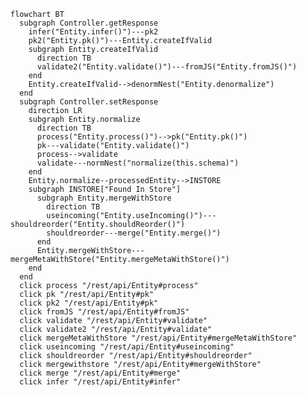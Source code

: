 ```mermaid
flowchart BT
  subgraph Controller.getResponse
    infer("Entity.infer()")---pk2
    pk2("Entity.pk()")---Entity.createIfValid
    subgraph Entity.createIfValid
      direction TB
      validate2("Entity.validate()")---fromJS("Entity.fromJS()")
    end
    Entity.createIfValid-->denormNest("Entity.denormalize")
  end
  subgraph Controller.setResponse
    direction LR
    subgraph Entity.normalize
      direction TB
      process("Entity.process()")-->pk("Entity.pk()")
      pk---validate("Entity.validate()")
      process-->validate
      validate---normNest("normalize(this.schema)")
    end
    Entity.normalize--processedEntity-->INSTORE
    subgraph INSTORE["Found In Store"]
      subgraph Entity.mergeWithStore
        direction TB
        useincoming("Entity.useIncoming()")---shouldreorder("Entity.shouldReorder()")
        shouldreorder---merge("Entity.merge()")
      end
      Entity.mergeWithStore---mergeMetaWithStore("Entity.mergeMetaWithStore()")
    end
  end
  click process "/rest/api/Entity#process"
  click pk "/rest/api/Entity#pk"
  click pk2 "/rest/api/Entity#pk"
  click fromJS "/rest/api/Entity#fromJS"
  click validate "/rest/api/Entity#validate"
  click validate2 "/rest/api/Entity#validate"
  click mergeMetaWithStore "/rest/api/Entity#mergeMetaWithStore"
  click useincoming "/rest/api/Entity#useincoming"
  click shouldreorder "/rest/api/Entity#shouldreorder"
  click mergewithstore "/rest/api/Entity#mergeWithStore"
  click merge "/rest/api/Entity#merge"
  click infer "/rest/api/Entity#infer"
```
